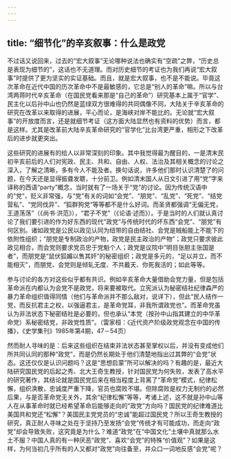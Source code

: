 ```yaml
---
---
---
```

title: “细节化”的辛亥叙事：什么是政党
---



不过话又说回来，过去的“宏大叙事”无论哪种说法也确实有“空疏”之弊，“历史总是表现为细节的”，这话也不无道理。而对历史细节的考证也为我们再说“宏大叙事”时提供了更为坚实的实证基础。而且，就是宏大叙事，也不是不能说。毕竟这次革命在近代中国的历次革命中不是最敏感的，它总是“别人的革命”嘛。所以与台湾两蒋时代辛亥革命（在国民党看来那是“自己的革命”）研究基本上属于“官学”、民主化以后孙中山也仍然是蓝绿双方很难得的共同偶像不同，大陆关于辛亥革命的研究在改革以来取得的进展，平心而论，是海峡对岸不能比的。无论就“宏大叙事”的开放度而言，还是就细节考证（这方面大陆显然也有资料的优势）而言，都是这样。尤其是改革前大陆辛亥革命研究的“官学化”比台湾更严重，相形之下改革后的进步就更突出。

这些研究的进展有的给人以非常深刻的印象。其中我觉得最为醒目的，一是清末民初辛亥前后的人们对宪政、民主、共和、自由、人权、法治及其相关概念的讨论之深入，了解之清晰，多有今人不能及者。换句话说，许多他们那时认识清楚了的问题，在今天还是显得振聋发聩，十分前卫。例如清末国人从日文引进了用“党”字来译称的西语“party”概念，当时就有了一场关于“党”的讨论。因为传统汉语中的“党”，贬义非常强，与“党”有关的词如“会党”、“朋党”、“乱党”、“死党”、“结党营私”、“党同伐异”、“狐群狗党”等等都不是什么好词。而圣贤都强调“无偏无党，王道荡荡”（《尚书·洪范》），“君子不党”（《论语·述而》）。于是当时的人们就认真讨论了我们要引进的作为好东西的现代“政党”与传统时代的坏东西“会党”、“朋党”有何区别。诸如政党是公民以政见认同为纽带的自由结社、会党是贼船能上不能下的依附性组织；“朋党是专制政治的产物，政党是民主政治的产物”；政党只要求彼此政见相合，而会党则要求党员忠于党魁个人；政党是议院中“明目张胆主张国是者”，而朋党是“鼠伏狐媚以售其奸”的秘密组织；政党是多元的，“足以并立，而不能相灭”，而朋党、会党则是倾轧无度、不共戴天、你死我活的；如此等等。

参与讨论的各方对这些似乎都有共识。例如辛亥革命大量借助会党力量，但是包括革命派在内都认为会党不是政党，将来要被取代。立宪派认为秘密结社纪律森严的暴力革命组织值得同情（他们与革命派并不那么敌对，说详下），但此“民人结作一党，而反抗君主之权，以强逼君主，是革命党耳，非我所谓政党也”。而革命党虽认为非法状态下秘密结社是必要的，但也承认“本党（按孙中山指其建立的中华革命党）系秘密结党，非政党性质”。（雷家桓：《近代资产阶级政党观念在中国的传播》，《史学集刊》1985年第4期，47－54页）

然而耐人寻味的是：后来这些组织在结束非法状态甚至掌权以后，并没有变成他们所共同认同的那种“政党”，而是仍然长期处于他们清楚地指出过其弊的“会党”状态。这还仅仅是认识问题吗？这是“思想启蒙”所可以解决的吗？有趣的是，最近大陆研究国民党的后起之秀、北大王奇生教授，针对国民党为何失败，发表了高水平的研究著作，其结论就是国民党后来在相当程度上背离了“革命党”模式，纪律松懈，组织涣散，忠诚度严重下降，官员也腐败不堪。但除腐败是权力无制约的必然后果，与是否革命党无关外，其余“纪律松懈”等等，考诸上述，这不就是孙中山等人在从事革命时就已经希望革命后能够走向的“政党”方向吗？国民党的纪律难道比美国共和党还“松懈”？美国民主党党员的“忠诚”能超过国民党？所以王奇生教授的研究，真正耐人寻味之处在于坚持乃至发扬“会党”传统才有可能成功，而走向“政党”却会导致失败，这究竟是为什么？难道“政党”在“中国文化”土壤中真就那么水土不服？中国人真的有一种厌恶“政党”、喜欢“会党”的特殊“价值观”？如果是这样，为何当初几乎所有的人又都对“政党”向往备至，并众口一词地反感“会党”呢？